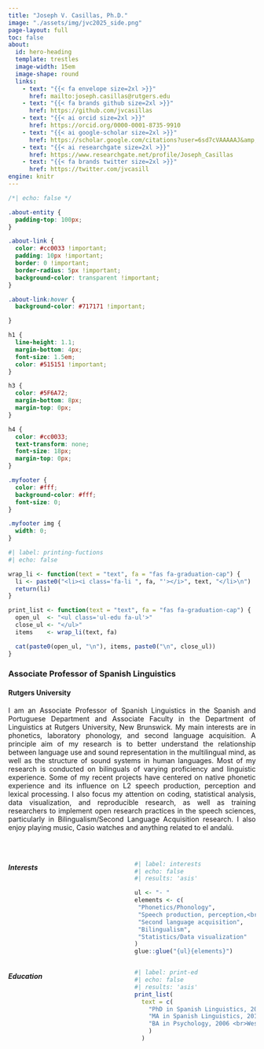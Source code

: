```yaml
---
title: "Joseph V. Casillas, Ph.D."
image: "./assets/img/jvc2025_side.png"
page-layout: full
toc: false
about:
  id: hero-heading
  template: trestles
  image-width: 15em
  image-shape: round
  links:
    - text: "{{< fa envelope size=2xl >}}"
      href: mailto:joseph.casillas@rutgers.edu
    - text: "{{< fa brands github size=2xl >}}"
      href: https://github.com/jvcasillas
    - text: "{{< ai orcid size=2xl >}}"
      href: https://orcid.org/0000-0001-8735-9910
    - text: "{{< ai google-scholar size=2xl >}}"
      href: https://scholar.google.com/citations?user=6sd7cVAAAAAJ&amp;hl
    - text: "{{< ai researchgate size=2xl >}}"
      href: https://www.researchgate.net/profile/Joseph_Casillas
    - text: "{{< fa brands twitter size=2xl >}}"
      href: https://twitter.com/jvcasill
engine: knitr
---
```


```css
/*| echo: false */

.about-entity {
  padding-top: 100px;
}

.about-link {
  color: #cc0033 !important;
  padding: 10px !important;
  border: 0 !important;
  border-radius: 5px !important;
  background-color: transparent !important;
}

.about-link:hover {
  background-color: #717171 !important;

}

h1 {
  line-height: 1.1;
  margin-bottom: 4px;
  font-size: 1.5em;
  color: #515151 !important;
}

h3 {
  color: #5F6A72;
  margin-bottom: 8px;
  margin-top: 0px;
}

h4 {
  color: #cc0033;
  text-transform: none;
  font-size: 18px;
  margin-top: 0px;
}

.myfooter {
  color: #fff;
  background-color: #fff;
  font-size: 0;
}

.myfooter img {
  width: 0;
}

```

```r
#| label: printing-fuctions
#| echo: false

wrap_li <- function(text = "text", fa = "fas fa-graduation-cap") {
  li <- paste0("<li><i class='fa-li ", fa, "'></i>", text, "</li>\n")
  return(li)
}

print_list <- function(text = "text", fa = "fas fa-graduation-cap") {
  open_ul  <- "<ul class='ul-edu fa-ul'>"
  close_ul <- "</ul>"
  items    <- wrap_li(text, fa)

  cat(paste0(open_ul, "\n"), items, paste0("\n", close_ul))
}

```

### Associate Professor of Spanish Linguistics

#### Rutgers University

<p align="justify">
I am an Associate Professor of Spanish Linguistics in the Spanish and Portuguese Department and Associate Faculty in the Department of Linguistics at Rutgers University, New Brunswick. 
My main interests are in phonetics, laboratory phonology, and second language acquisition. 
A principle aim of my research is to better understand the relationship between language use and sound representation in the multilingual mind, as well as the structure of sound systems in human languages. 
Most of my research is conducted on bilinguals of varying proficiency and linguistic experience. 
Some of my recent projects have centered on native phonetic experience and its influence on L2 speech production, perception and lexical processing. 
I also focus my attention on coding, statistical analysis, data visualization, and reproducible research, as well as training researchers to implement open research practices in the speech sciences, particularly in Bilingualism/Second Language Acquisition research. 
I also enjoy playing music, Casio watches and anything related to el andalú.
</p>


<br>

:::: {style="display: grid; grid-template-columns: 1fr 1fr; grid-column-gap: 10px;"}

::: {}

##### Interests

```r
#| label: interests
#| echo: false
#| results: 'asis'

ul <- "- "
elements <- c(
 "Phonetics/Phonology",
 "Speech production, perception,<br>spoken-word recognition",
 "Second language acquisition",
 "Bilingualism",
 "Statistics/Data visualization"
)
glue::glue("{ul}{elements}")
```

:::

::: {}

##### Education

```r
#| label: print-ed
#| echo: false
#| results: 'asis'
print_list(
  text = c(
    "PhD in Spanish Linguistics, 2016 <br>University of Arizona", 
    "MA in Spanish Linguistics, 2012 <br>University of Arizona", 
    "BA in Psychology, 2006 <br>Western Washington University"
    )
  )
```

:::

::::
